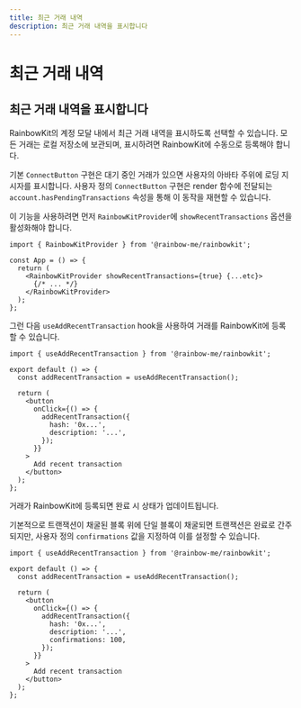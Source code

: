 ```yaml
---
title: 최근 거래 내역
description: 최근 거래 내역을 표시합니다
---
```


# 최근 거래 내역

## 최근 거래 내역을 표시합니다

RainbowKit의 계정 모달 내에서 최근 거래 내역을 표시하도록 선택할 수 있습니다. 모든 거래는 로컬 저장소에 보관되며, 표시하려면 RainbowKit에 수동으로 등록해야 합니다.

기본 `ConnectButton` 구현은 대기 중인 거래가 있으면 사용자의 아바타 주위에 로딩 지시자를 표시합니다. 사용자 정의 `ConnectButton` 구현은 render 함수에 전달되는 `account.hasPendingTransactions` 속성을 통해 이 동작을 재현할 수 있습니다.

이 기능을 사용하려면 먼저 `RainbowKitProvider`에 `showRecentTransactions` 옵션을 활성화해야 합니다.

```tsx
import { RainbowKitProvider } from '@rainbow-me/rainbowkit';

const App = () => {
  return (
    <RainbowKitProvider showRecentTransactions={true} {...etc}>
      {/* ... */}
    </RainbowKitProvider>
  );
};
```

그런 다음 `useAddRecentTransaction` hook을 사용하여 거래를 RainbowKit에 등록할 수 있습니다.

```tsx
import { useAddRecentTransaction } from '@rainbow-me/rainbowkit';

export default () => {
  const addRecentTransaction = useAddRecentTransaction();

  return (
    <button
      onClick={() => {
        addRecentTransaction({
          hash: '0x...',
          description: '...',
        });
      }}
    >
      Add recent transaction
    </button>
  );
};
```

거래가 RainbowKit에 등록되면 완료 시 상태가 업데이트됩니다.

기본적으로 트랜잭션이 채굴된 블록 위에 단일 블록이 채굴되면 트랜잭션은 완료로 간주되지만, 사용자 정의 `confirmations` 값을 지정하여 이를 설정할 수 있습니다.

```tsx
import { useAddRecentTransaction } from '@rainbow-me/rainbowkit';

export default () => {
  const addRecentTransaction = useAddRecentTransaction();

  return (
    <button
      onClick={() => {
        addRecentTransaction({
          hash: '0x...',
          description: '...',
          confirmations: 100,
        });
      }}
    >
      Add recent transaction
    </button>
  );
};
```
